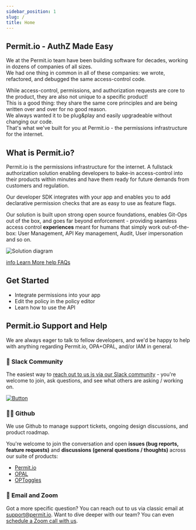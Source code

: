 ```yaml
---
sidebar_position: 1
slug: /
title: Home
---
```


## Permit.io - AuthZ Made Easy

We at the Permit.io team have been building software for decades, working in dozens of companies of all sizes.  
We had one thing in common in all of these companies: we wrote, refactored, and debugged the same access-control code.

While access-control, permissions, and authorization requests are core to the product, they are also not unique to a specific product!  
This is a good thing: they share the same core principles and are being written over and over for no good reason.  
We always wanted it to be plug&amp;play and easily upgradeable without changing our code.  
That's what we've built for you at Permit.io - the permissions infrastructure for the internet.

## What is Permit.io?

Permit.io is the permissions infrastructure for the internet.
A fullstack authorization solution enabling developers to bake-in access-control into their products
within minutes and have them ready for future demands from customers and regulation.

Our developer SDK integrates with your app and enables you to add declarative permission
checks that are as easy to use as feature flags.

Our solution is built upon strong open source foundations, enables Git-Ops out of the box,
and goes far beyond enforcement - providing seamless access control **experiences** meant
for humans that simply work out-of-the-box: User Management, API Key management, Audit, User impersonation and so on.

![Solution diagram](/img/diagrams/architecture.svg)

<div className="bullet-links">
  <a className="info-link" href="overview/what-is-permitio">
    <span className="material-icons md-18">info</span>
    <span>Learn More</span>
  </a>
  <a className="question-link" href="overview/faq">
    <span className="material-icons md-18">help</span>
    <span>FAQs</span>
  </a>
</div>

## Get Started

- Integrate permissions into your app
- Edit the policy in the policy editor
- Learn how to use the API

## Permit.io Support and Help

We are always eager to talk to fellow developers, and we'd be happy to help with anything regarding Permit.io, OPA+OPAL, and/or IAM in general.

### 💬 Slack Community

The easiest way to [reach out to us is via our Slack community](https://bit.ly/opal-slack) - you're welcome to join, ask questions, and see what others are asking / working on.

[![Button][join-slack-link]][badge-slack-link]

### 👩‍💻 Github

We use Github to manage support tickets, ongoing design discussions, and product roadmap.

You're welcome to join the conversation and open **issues (bug reports, feature requests)** and **discussions (general questions / thoughts)** across our suite of products:

- [Permit.io](https://github.com/permitio)
- [OPAL](https://github.com/permitio/opal)
- [OPToggles](https://github.com/permitio/OPToggles)

### 📧 Email and Zoom

Got a more specific question? You can reach out to us via classic email at [support@permit.io](mailto:support@permit.io).
Want to dive deeper with our team? You can even [schedule a Zoom call with us](https://calendly.com/permitio/meeting).

<head>
  <title>Permit.io | Docs</title>
</head>

[join-slack-link]: https://i.ibb.co/wzrGHQL/Group-749.png
[badge-slack-link]: https://bit.ly/opal-slack
